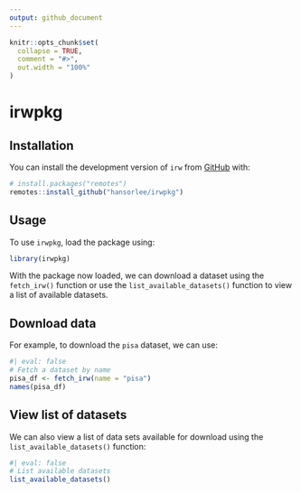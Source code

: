 ```yaml
---
output: github_document
---
```


```r
knitr::opts_chunk$set(
  collapse = TRUE,
  comment = "#>",
  out.width = "100%"
)
```

# irwpkg


## Installation

You can install the development version of `irw` from [GitHub](https://github.com/) with:

```r
# install.packages("remotes")
remotes::install_github("hansorlee/irwpkg")
```

## Usage

To use `irwpkg`, load the package using:

```r
library(irwpkg)
```

With the package now loaded, we can download a dataset using the `fetch_irw()` function
or use the `list_available_datasets()` function to view a list of available datasets.


## Download data
For example, to download the `pisa` dataset, we can use:
```r
#| eval: false
# Fetch a dataset by name
pisa_df <- fetch_irw(name = "pisa")
names(pisa_df)
```

## View list of datasets
We can also view a list of data sets available for download
using the `list_available_datasets()` function:

```r
#| eval: false
# List available datasets
list_available_datasets()
```
